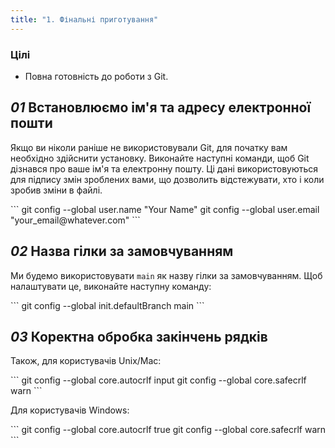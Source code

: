 ```yaml
---
title: "1. Фінальні приготування"
---
```


### Цілі

- Повна готовність до роботи з Git.

## _01_ Встановлюємо ім'я та адресу електронної пошти

Якщо ви ніколи раніше не використовували Git, для початку вам необхідно здійснити установку. Виконайте наступні команди, щоб Git дізнався про ваше ім'я та електронну пошту. Ці дані використовуються для підпису змін зроблених вами, що дозволить відстежувати, хто і коли зробив зміни в файлі.

<Run>
```
git config --global user.name "Your Name"
git config --global user.email "your_email@whatever.com"
```
</Run>


## _02_ Назва гілки за замовчуванням

Ми будемо використовувати `main` як назву гілки за замовчуванням. Щоб налаштувати це, виконайте наступну команду:

<Run>
```
git config --global init.defaultBranch main
```
</Run>


## _03_ Коректна обробка закінчень рядків

Також, для користувачів Unix/Mac:

<Run>
```
git config --global core.autocrlf input
git config --global core.safecrlf warn
```
</Run>

Для користувачів Windows:

<Run>
```
git config --global core.autocrlf true
git config --global core.safecrlf warn
```
</Run>
